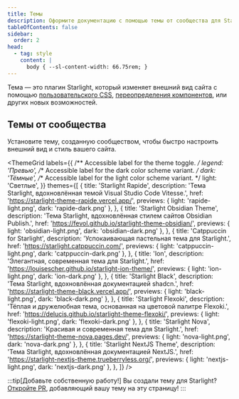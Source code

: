 ```yaml
---
title: Темы
description: Оформите документацию с помощью темы от сообщества для Starlight
tableOfContents: false
sidebar:
  order: 2
head:
  - tag: style
    content: |
      body { --sl-content-width: 66.75rem; }
---
```



Тема — это плагин Starlight, который изменяет внешний вид сайта с помощью [пользовательского CSS](/ru/guides/css-and-tailwind/), [переопределения компонентов](/ru/guides/overriding-components/), или других новых возможностей.

## Темы от сообщества

Установите тему, созданную сообществом, чтобы быстро настроить внешний вид и стиль вашего сайта.

<ThemeGrid
	labels={{
		/** Accessible label for the theme toggle. */
		legend: 'Превью',
		/** Accessible label for the dark color scheme variant. */
		dark: 'Тёмные',
		/** Accessible label for the light color scheme variant. */
		light: 'Светлые',
	}}
	themes={[
		{
			title: 'Starlight Rapide',
			description:
				'Тема Starlight, вдохновлённая темой Visual Studio Code Vitesse.',
			href: 'https://starlight-theme-rapide.vercel.app/',
			previews: { light: 'rapide-light.png', dark: 'rapide-dark.png' },
		},
		{
			title: 'Starlight Obsidian Theme',
			description:
				'Тема Starlight, вдохновлённая стилем сайтов Obsidian Publish.',
			href: 'https://fevol.github.io/starlight-theme-obsidian/',
			previews: { light: 'obsidian-light.png', dark: 'obsidian-dark.png' },
		},
		{
			title: 'Catppuccin for Starlight',
			description: 'Успокаивающая пастельная тема для Starlight.',
			href: 'https://starlight.catppuccin.com/',
			previews: { light: 'catppuccin-light.png', dark: 'catppuccin-dark.png' },
		},
		{
			title: 'Ion',
			description: 'Элегантная, современная тема для Starlight.',
			href: 'https://louisescher.github.io/starlight-ion-theme/',
			previews: { light: 'ion-light.png', dark: 'ion-dark.png' },
		},
		{
			title: 'Starlight Black',
			description: 'Тема Starlight, вдохновлённая документацией shadcn.',
			href: 'https://starlight-theme-black.vercel.app/',
			previews: { light: 'black-light.png', dark: 'black-dark.png' },
		},
		{
			title: 'Starlight Flexoki',
			description:
				'Тёплая и дружелюбная тема, основанная на цветовой палитре Flexoki.',
			href: 'https://delucis.github.io/starlight-theme-flexoki/',
			previews: { light: 'flexoki-light.png', dark: 'flexoki-dark.png' },
		},
		{
			title: 'Starlight Nova',
			description: 'Красивая и современная тема для Starlight.',
			href: 'https://starlight-theme-nova.pages.dev/',
			previews: { light: 'nova-light.png', dark: 'nova-dark.png' },
		},
		{
			title: 'Starlight NextJS Theme',
			description: 'Тема Starlight, вдохновлённая документацией NextJS.',
			href: 'https://starlight-nextjs-theme.trueberryless.org/',
			previews: { light: 'nextjs-light.png', dark: 'nextjs-dark.png' },
		},
	]}
/>

:::tip[Добавьте собственную работу!]
Вы создали тему для Starlight?
[Откройте PR](https://github.com/withastro/starlight/blob/main/CONTRIBUTING.md#themes), добавляющий вашу тему на эту страницу!
:::
